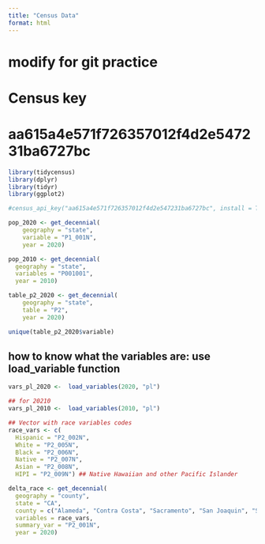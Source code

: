 ```yaml
---
title: "Census Data"
format: html
---
```


# modify for git practice


# Census key
# aa615a4e571f726357012f4d2e547231ba6727bc

```r
library(tidycensus)
library(dplyr)
library(tidyr)
library(ggplot2)
```


```r
#census_api_key("aa615a4e571f726357012f4d2e547231ba6727bc", install = TRUE)
```

```r
pop_2020 <- get_decennial(
    geography = "state",
    variable = "P1_001N",
    year = 2020)
```
```r
pop_2010 <- get_decennial(
  geography = "state", 
  variables = "P001001",
  year = 2010)
```

```r
table_p2_2020 <- get_decennial(
    geography = "state",
    table = "P2",
    year = 2020)
```
```r
unique(table_p2_2020$variable)
```

## how to know what the variables are: use load_variable function

```r
vars_pl_2020 <-  load_variables(2020, "pl")

## for 20210
vars_pl_2010 <-  load_variables(2010, "pl")
```



```r
## Vector with race variables codes
race_vars <- c(
  Hispanic = "P2_002N",
  White = "P2_005N",
  Black = "P2_006N",
  Native = "P2_007N",
  Asian = "P2_008N",
  HIPI = "P2_009N") ## Native Hawaiian and other Pacific Islander

delta_race <- get_decennial(
  geography = "county",
  state = "CA",
  county = c("Alameda", "Contra Costa", "Sacramento", "San Joaquin", "Solano", "Yolo"),
  variables = race_vars,
  summary_var = "P2_001N",
  year = 2020)
```



